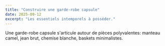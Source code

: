 ```yaml
---
title: "Construire une garde-robe capsule"
date: 2025-09-12
excerpt: "Les essentiels intemporels à posséder."
---
```


Une garde-robe capsule s'articule autour de pièces polyvalentes: manteau camel, jean brut, chemise blanche, baskets minimalistes.

